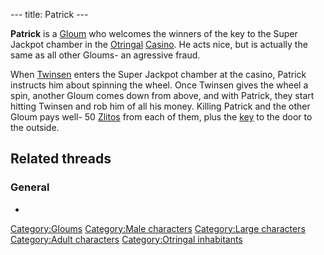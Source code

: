 ---
title: Patrick
---

{{Character|
Name=Patrick|
Image=DVPATRIK.JPG|
Race=[[Gloum]]|
Gender=Male|
Size=Large|
Age=Adult}}

'''Patrick''' is a [[Gloum]] who welcomes the winners of the key to the Super Jackpot chamber in the [[Otringal]] [[Casino]]. He acts nice, but is actually the same as all other Gloums- an agressive fraud.

When [[Twinsen]] enters the Super Jackpot chamber at the casino, Patrick instructs him about spinning the wheel. Once Twinsen gives the wheel a spin, another Gloum comes down from above, and with Patrick, they start hitting Twinsen and rob him of all his money. Killing Patrick and the other Gloum pays well- 50 [[Zlito]]s from each of them, plus the [[key]] to the door to the outside.

==Related threads==
===General===
* {{thread|id=10976|title=How In The Hell!!!!!}}

[[Category:Gloums]]
[[Category:Male characters]]
[[Category:Large characters]]
[[Category:Adult characters]]
[[Category:Otringal inhabitants]]